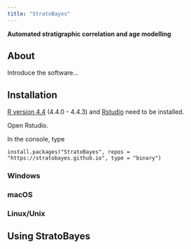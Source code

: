 ```yaml
---
title: "StratoBayes"
---
```


**Automated stratigraphic correlation and age modelling**

## About

Introduce the software...

## Installation

[R version 4.4](https://www.r-project.org/)  (4.4.0 - 4.4.3) and [Rstudio](https://posit.co/downloads/) need to be installed.

Open Rstudio.

In the console, type

`install.packages("StratoBayes", repos = "https://stratobayes.github.io", type = "binary")`

### Windows

### macOS

### Linux/Unix

## Using StratoBayes
